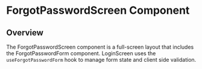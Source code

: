 
<Meta of={ForgotPasswordScreen.default} />

# ForgotPasswordScreen Component

## Overview
The ForgotPasswordScreen component is a full-screen layout that includes the ForgotPasswordForm component. 
LoginScreen uses the `useForgotPasswordForm` hook to manage form state and client side validation.

<Canvas of={ForgotPasswordScreen.Default} />